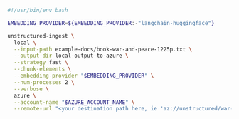 ```bash Shell
#!/usr/bin/env bash

EMBEDDING_PROVIDER=${EMBEDDING_PROVIDER:-"langchain-huggingface"}

unstructured-ingest \
  local \
  --input-path example-docs/book-war-and-peace-1225p.txt \
  --output-dir local-output-to-azure \
  --strategy fast \
  --chunk-elements \
  --embedding-provider "$EMBEDDING_PROVIDER" \
  --num-processes 2 \
  --verbose \
  azure \
  --account-name "$AZURE_ACCOUNT_NAME" \
  --remote-url "<your destination path here, ie 'az://unstructured/war-and-peace-output'>"
```
